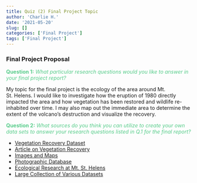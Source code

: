 ```yaml
---
title: Quiz (2) Final Project Topic
author: 'Charlie H.'
date: '2021-05-20'
slug: []
categories: ['Final Project']
tags: ['Final Project']
---
```


### **Final Project Proposal**

<span style = "color: #57cc8a;">**Question 1:** *What particular research questions would you like to answer in your final project report?*</span>

My topic for the final project is the ecology of the area around Mt. St. Helens. I would like to investigate how the eruption of 1980 directly impacted the area and how vegetation has been restored and wildlife re-inhabited over time. I may also map out the immediate area to determine the extent of the volcano’s destruction and visualize the recovery.

<span style = "color: #57cc8a;">**Question 2:** *What sources do you think you can utilize to create your own data sets to answer your research questions listed in Q.1 for the final report?*</span>

- [Vegetation Recovery Dataset](https://ecologicaldata.org/wiki/vegetation-mount-st-helens)
- [Article on Vegetation Recovery](https://www.researchgate.net/publication/240777594_Thirty_years_of_permanent_vegetation_plots_Mount_St_Helens_Washington_USA_Ecological_Archives_E091-152)
- [Images and Maps](https://storymaps.arcgis.com/stories/43b9356f42be4052ba1e7e87ec822c20)
- [Photographic Database](https://content.lib.washington.edu/mtsthelensweb/index.html)
- [Ecological Research at Mt. St. Helens](https://www.fs.usda.gov/pnw/projects/mount-st-helens)
- [Large Collection of Various Datasets](https://labs.wsu.edu/john-bishop/26-2/)


